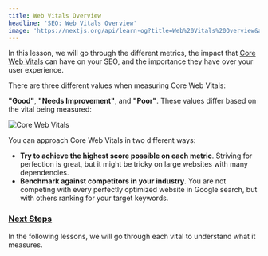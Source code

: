 ```yaml
---
title: Web Vitals Overview
headline: 'SEO: Web Vitals Overview'
image: 'https://nextjs.org/api/learn-og?title=Web%20Vitals%20Overview&amp;chapter=17'
---
```


In this lesson, we will go through the different metrics, the impact that [Core Web Vitals](https://web.dev/vitals/) can have on your SEO, and the importance they have over your user experience.

There are three different values when measuring Core Web Vitals:

**"Good"**, **"Needs Improvement"**, and **"Poor"**. These values differ based on the vital being measured:

![Core Web Vitals](https://h8DxKfmAPhn8O0p3.public.blob.vercel-storage.com/learn/pages-router/seo/vitals-light.png)

You can approach Core Web Vitals in two different ways:

*   **Try to achieve the highest score possible on each metric**. Striving for perfection is great, but it might be tricky on large websites with many dependencies.
*   **Benchmark against competitors in your industry**. You are not competing with every perfectly optimized website in Google search, but with others ranking for your target keywords.

### [Next Steps](#next-steps)

In the following lessons, we will go through each vital to understand what it measures.
